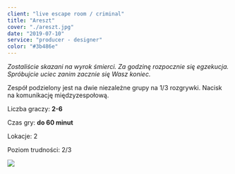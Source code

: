 ```yaml
---
client: "live escape room / criminal"
title: "Areszt"
cover: "./areszt.jpg"
date: "2019-07-10"
service: "producer - designer"
color: "#3b486e"
---
```




*Zostaliście skazani na wyrok śmierci. Za godzinę rozpocznie się egzekucja. Spróbujcie uciec zanim zacznie się Wasz koniec.*

Zespół podzielony jest na dwie niezależne grupy na 1/3 rozgrywki. Nacisk na komunikację międzyzespołową. 

Liczba graczy: **2-6**

Czas gry: **do 60 minut**

Lokacje: 2

Poziom trudności: 2/3 

![](./areszt.jpg)
